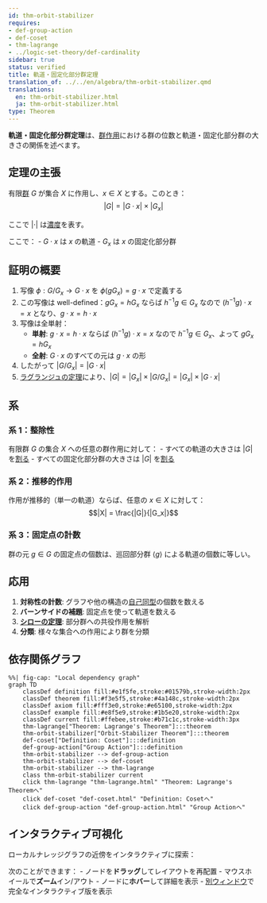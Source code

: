 ```yaml
---
id: thm-orbit-stabilizer
requires:
- def-group-action
- def-coset
- thm-lagrange
- ../logic-set-theory/def-cardinality
sidebar: true
status: verified
title: 軌道・固定化部分群定理
translation_of: ../../en/algebra/thm-orbit-stabilizer.qmd
translations:
  en: thm-orbit-stabilizer.html
  ja: thm-orbit-stabilizer.html
type: Theorem
---
```


**軌道・固定化部分群定理**は、[群作用](def-group-action.qmd)における群の位数と軌道・固定化部分群の大きさの関係を述べます。

## 定理の主張

有限[群](def-group.qmd) $G$ が集合 $X$ に作用し、$x \in X$ とする。このとき：
$$|G| = |G \cdot x| \times |G_x|$$

ここで $|\cdot|$ は[濃度](../logic-set-theory/def-cardinality.qmd)を表す。

ここで：
- $G \cdot x$ は $x$ の軌道
- $G_x$ は $x$ の固定化部分群

## 証明の概要

1. 写像 $\phi: G/G_x \to G \cdot x$ を $\phi(gG_x) = g \cdot x$ で定義する
2. この写像は well-defined：$gG_x = hG_x$ ならば $h^{-1}g \in G_x$ なので $(h^{-1}g) \cdot x = x$ となり、$g \cdot x = h \cdot x$
3. 写像は全単射：
   - **単射**: $g \cdot x = h \cdot x$ ならば $(h^{-1}g) \cdot x = x$ なので $h^{-1}g \in G_x$、よって $gG_x = hG_x$
   - **全射**: $G \cdot x$ のすべての元は $g \cdot x$ の形
4. したがって $|G/G_x| = |G \cdot x|$
5. [ラグランジュの定理](thm-lagrange.qmd)により、$|G| = |G_x| \times |G/G_x| = |G_x| \times |G \cdot x|$

## 系

### 系 1：整除性
有限群 $G$ の集合 $X$ への任意の群作用に対して：
- すべての軌道の大きさは $|G|$ を[割る](../number-theory/def-divisibility.qmd)
- すべての固定化部分群の大きさは $|G|$ を[割る](../number-theory/def-divisibility.qmd)

### 系 2：推移的作用
作用が推移的（単一の軌道）ならば、任意の $x \in X$ に対して：
$$|X| = \frac{|G|}{|G_x|}$$

### 系 3：固定点の計数
群の元 $g \in G$ の固定点の個数は、巡回部分群 $\langle g \rangle$ による軌道の個数に等しい。

## 応用

1. **対称性の計数**: グラフや他の構造の[自己同型](def-automorphism.qmd)の個数を数える
2. **バーンサイドの補題**: 固定点を使って軌道を数える
3. **[シローの定理](thm-sylow.qmd)**: 部分群への共役作用を解析
4. **分類**: 様々な集合への作用により群を分類

## 依存関係グラフ

```mermaid
%%| fig-cap: "Local dependency graph"
graph TD
    classDef definition fill:#e1f5fe,stroke:#01579b,stroke-width:2px
    classDef theorem fill:#f3e5f5,stroke:#4a148c,stroke-width:2px
    classDef axiom fill:#fff3e0,stroke:#e65100,stroke-width:2px
    classDef example fill:#e8f5e9,stroke:#1b5e20,stroke-width:2px
    classDef current fill:#ffebee,stroke:#b71c1c,stroke-width:3px
    thm-lagrange["Theorem: Lagrange's Theorem"]:::theorem
    thm-orbit-stabilizer["Orbit-Stabilizer Theorem"]:::theorem
    def-coset["Definition: Coset"]:::definition
    def-group-action["Group Action"]:::definition
    thm-orbit-stabilizer --> def-group-action
    thm-orbit-stabilizer --> def-coset
    thm-orbit-stabilizer --> thm-lagrange
    class thm-orbit-stabilizer current
    click thm-lagrange "thm-lagrange.html" "Theorem: Lagrange's Theoremへ"
    click def-coset "def-coset.html" "Definition: Cosetへ"
    click def-group-action "def-group-action.html" "Group Actionへ"
```

## インタラクティブ可視化

ローカルナレッジグラフの近傍をインタラクティブに探索：

::: {.graph-viz data-id="thm-orbit-stabilizer" data-width="700" data-height="500"}
:::

次のことができます：
- ノードを**ドラッグ**してレイアウトを再配置
- マウスホイールで**ズーム**イン/アウト
- ノードに**ホバー**して詳細を表示
- [別ウィンドウ](../../output/interactive/thm-orbit-stabilizer.html){target="_blank"}で完全なインタラクティブ版を表示

